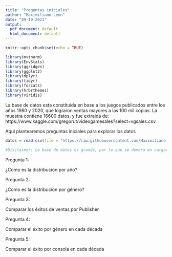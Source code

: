 ```yaml
---
title: "Preguntas iniciales"
author: "Maximiliano León"
date: "09-10-2021"
output:
  pdf_document: default
  html_document: default
---
```


```r
knitr::opts_chunk$set(echo = TRUE)
```

```r
library(mvtnorm)
library(EnvStats)
library(ggridges)
library(ggplot2)
library(dplyr)
library(tidyr)
library(forcats)
library(hrbrthemes)
library(viridis)
```

La base de datos esta constituida en base a los juegos publicados entre los años 1980 y 2020, que lograron ventas mayores a las 100 mil copias. La muestra contiene 16600 datos, y fue extraida de: https://www.kaggle.com/gregorut/videogamesales?select=vgsales.csv

Aquí plantearemos preguntas iniciales para explorar los datos

```r

datos = read.csv(file = "https://raw.githubusercontent.com/Maximiliano-Leon/Let/main/1%20-%20Datos%20Iniciales/vgsales.csv", header = T, sep = ",")

#Disclaimer: La base de datos es grande, por lo que se demora en cargar
```

\newpage

Pregunta 1:

¿Como es la distribucion por año?

Pregunta 2:

¿Como es la distribucion por género?

Pregunta 3:

Comparar los éxitos de ventas por Publisher

Pregunta 4:

Comparar el éxito por género en cada década

Pregunta 5:

Comparar el éxito por consola en cada década



